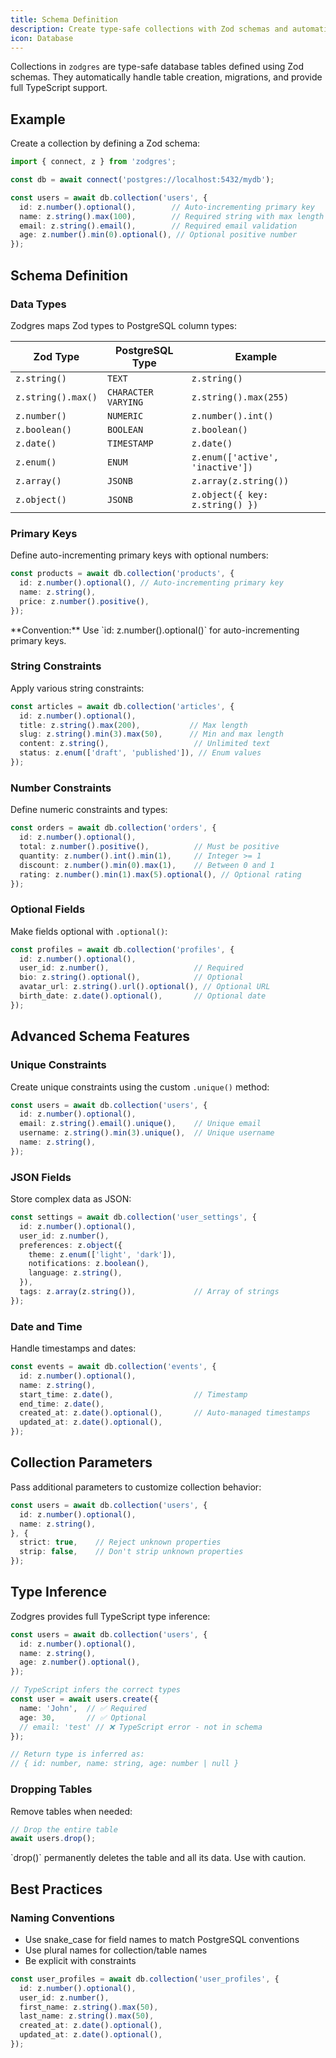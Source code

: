 ```yaml
---
title: Schema Definition
description: Create type-safe collections with Zod schemas and automatic migrations
icon: Database
---
```


Collections in `zodgres` are type-safe database tables defined using Zod schemas. They automatically handle table creation, migrations, and provide full TypeScript support.

## Example

Create a collection by defining a Zod schema:

```typescript
import { connect, z } from 'zodgres';

const db = await connect('postgres://localhost:5432/mydb');

const users = await db.collection('users', {
  id: z.number().optional(),        // Auto-incrementing primary key
  name: z.string().max(100),        // Required string with max length
  email: z.string().email(),        // Required email validation
  age: z.number().min(0).optional(), // Optional positive number
});
```

## Schema Definition

### Data Types

Zodgres maps Zod types to PostgreSQL column types:

| Zod Type | PostgreSQL Type | Example |
|----------|----------------|---------|
| `z.string()` | `TEXT` | `z.string()` |
| `z.string().max()` | `CHARACTER VARYING` | `z.string().max(255)` |
| `z.number()` | `NUMERIC` | `z.number().int()` |
| `z.boolean()` | `BOOLEAN` | `z.boolean()` |
| `z.date()` | `TIMESTAMP` | `z.date()` |
| `z.enum()` | `ENUM` | `z.enum(['active', 'inactive'])` |
| `z.array()` | `JSONB` | `z.array(z.string())` |
| `z.object()` | `JSONB` | `z.object({ key: z.string() })` |

### Primary Keys

Define auto-incrementing primary keys with optional numbers:

```typescript
const products = await db.collection('products', {
  id: z.number().optional(), // Auto-incrementing primary key
  name: z.string(),
  price: z.number().positive(),
});
```

<Callout type="info">
  **Convention:** Use `id: z.number().optional()` for auto-incrementing primary keys.
</Callout>

### String Constraints

Apply various string constraints:

```typescript
const articles = await db.collection('articles', {
  id: z.number().optional(),
  title: z.string().max(200),           // Max length
  slug: z.string().min(3).max(50),      // Min and max length
  content: z.string(),                   // Unlimited text
  status: z.enum(['draft', 'published']), // Enum values
});
```

### Number Constraints

Define numeric constraints and types:

```typescript
const orders = await db.collection('orders', {
  id: z.number().optional(),
  total: z.number().positive(),          // Must be positive
  quantity: z.number().int().min(1),     // Integer >= 1
  discount: z.number().min(0).max(1),    // Between 0 and 1
  rating: z.number().min(1).max(5).optional(), // Optional rating
});
```

### Optional Fields

Make fields optional with `.optional()`:

```typescript
const profiles = await db.collection('profiles', {
  id: z.number().optional(),
  user_id: z.number(),                   // Required
  bio: z.string().optional(),            // Optional
  avatar_url: z.string().url().optional(), // Optional URL
  birth_date: z.date().optional(),       // Optional date
});
```

## Advanced Schema Features

### Unique Constraints

Create unique constraints using the custom `.unique()` method:

```typescript
const users = await db.collection('users', {
  id: z.number().optional(),
  email: z.string().email().unique(),    // Unique email
  username: z.string().min(3).unique(),  // Unique username
  name: z.string(),
});
```

### JSON Fields

Store complex data as JSON:

```typescript
const settings = await db.collection('user_settings', {
  id: z.number().optional(),
  user_id: z.number(),
  preferences: z.object({
    theme: z.enum(['light', 'dark']),
    notifications: z.boolean(),
    language: z.string(),
  }),
  tags: z.array(z.string()),             // Array of strings
});
```

### Date and Time

Handle timestamps and dates:

```typescript
const events = await db.collection('events', {
  id: z.number().optional(),
  name: z.string(),
  start_time: z.date(),                  // Timestamp
  end_time: z.date(),
  created_at: z.date().optional(),       // Auto-managed timestamps
  updated_at: z.date().optional(),
});
```

## Collection Parameters

Pass additional parameters to customize collection behavior:

```typescript
const users = await db.collection('users', {
  id: z.number().optional(),
  name: z.string(),
}, {
  strict: true,    // Reject unknown properties
  strip: false,    // Don't strip unknown properties
});
```

## Type Inference

Zodgres provides full TypeScript type inference:

```typescript
const users = await db.collection('users', {
  id: z.number().optional(),
  name: z.string(),
  age: z.number().optional(),
});

// TypeScript infers the correct types
const user = await users.create({
  name: 'John',  // ✅ Required
  age: 30,       // ✅ Optional
  // email: 'test' // ❌ TypeScript error - not in schema
});

// Return type is inferred as:
// { id: number, name: string, age: number | null }
```

### Dropping Tables

Remove tables when needed:

```typescript
// Drop the entire table
await users.drop();
```

<Callout type="warning">
  `drop()` permanently deletes the table and all its data. Use with caution.
</Callout>


## Best Practices

### Naming Conventions

- Use snake_case for field names to match PostgreSQL conventions
- Use plural names for collection/table names
- Be explicit with constraints

```typescript
const user_profiles = await db.collection('user_profiles', {
  id: z.number().optional(),
  user_id: z.number(),
  first_name: z.string().max(50),
  last_name: z.string().max(50),
  created_at: z.date().optional(),
  updated_at: z.date().optional(),
});
```
